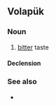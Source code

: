 ==Volapük==

===Noun===
{{vo-noun}}

# [[bitter]] taste

====Declension====
{{vo-decl-noun}}

===See also===
* {{l|vo|bied}}